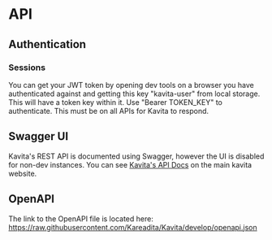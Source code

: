 # API

## Authentication

### Sessions

You can get your JWT token by opening dev tools on a browser you have authenticated against and getting this key "kavita-user" from local storage. This will have a token key within it. Use "Bearer TOKEN_KEY" to authenticate. This must be on all APIs for Kavita to respond.

## Swagger UI

Kavita's REST API is documented using Swagger, however the UI is disabled for non-dev instances. You can see [Kavita's API Docs](https://www.kavitareader.com/docs/api/#/) on the main kavita website.

## OpenAPI

The link to the OpenAPI file is located here: https://raw.githubusercontent.com/Kareadita/Kavita/develop/openapi.json